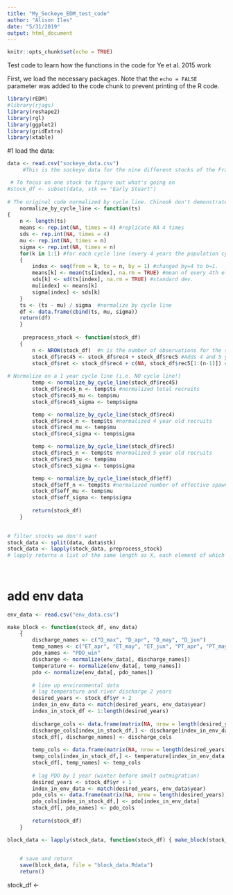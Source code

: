 ```yaml
---
title: "My_Sockeye_EDM_test_code"
author: "Alison Iles"
date: "5/31/2019"
output: html_document
---
```


```r
knitr::opts_chunk$set(echo = TRUE)
```

Test code to learn how the functions in the code for Ye et al. 2015 work

First, we load the necessary packages. Note that the `echo = FALSE` parameter was added to the code chunk to prevent printing of the R code.

```r
library(rEDM)
#library(rjags)
library(reshape2)
library(rgl)
library(ggplot2)
library(gridExtra)
library(xtable)
```

#1 load the data:
```r
data <- read.csv("sockeye_data.csv")
     #This is the sockeye data for the nine different stocks of the Fraser River, BC. The data file contains the name of the stock, year, the number of 4-yr-old recruits, 5-yr-old recruits, total recruits and number of effective spawners during the brood year of these recruits. 

 # To focus on one stock to figure out what's going on
#stock_df <- subset(data, stk == "Early Stuart") 
 
# The original code normalized by cycle line. Chinook don't demonstrate a strong cycle line, so I changed the normalize_by_cycle_line function to normalize on a 1 year cycle 
    normalize_by_cycle_line <- function(ts)
{
    n <- length(ts)
    means <- rep.int(NA, times = 4) #replicate NA 4 times
    sds <- rep.int(NA, times = 4)
    mu <- rep.int(NA, times = n)
    sigma <- rep.int(NA, times = n)
    for(k in 1:1) #for each cycle line (every 4 years the population cycles in sockeye, I've changed it to 1 because there are no cycle lines for chinook)
    {
        index <- seq(from = k, to = n, by = 1) #changed by=4 to b=1.
        means[k] <- mean(ts[index], na.rm = TRUE) #mean of every 4th element of the time series
        sds[k] <- sd(ts[index], na.rm = TRUE) #standard dev.
        mu[index] <- means[k]
        sigma[index] <- sds[k]
    }
    ts <- (ts - mu) / sigma  #normalize by cycle line
    df <- data.frame(cbind(ts, mu, sigma))
    return(df)
    }
    
     preprocess_stock <- function(stock_df)
    {
        n <- NROW(stock_df)  #n is the number of observations for the stock
        stock_df$rec45 <- stock_df$rec4 + stock_df$rec5 #Adds 4 and 5 year old recruits togoether, but not sure why, since that is already there with rec column. 
        stock_df$ret <- stock_df$rec4 + c(NA, stock_df$rec5[1:(n-1)]) # age-4 and age-5 fish (aligned to rec4) #total returns are calculated by adding 4 year old recruits plus 5 year old recruits from the previous brood year. This value is aligned to the rec4 brood year, not the year they are actually returning together. 
       
# Normalize on a 1 year cycle line (i.e. NO cycle line!)
        temp <- normalize_by_cycle_line(stock_df$rec45)
        stock_df$rec45_n <- temp$ts #normalized total recruits
        stock_df$rec45_mu <- temp$mu
        stock_df$rec45_sigma <- temp$sigma

        temp <- normalize_by_cycle_line(stock_df$rec4)
        stock_df$rec4_n <- temp$ts #normalized 4 year old recruits
        stock_df$rec4_mu <- temp$mu
        stock_df$rec4_sigma <- temp$sigma

        temp <- normalize_by_cycle_line(stock_df$rec5)
        stock_df$rec5_n <- temp$ts #normalized 5 year old recruits
        stock_df$rec5_mu <- temp$mu
        stock_df$rec5_sigma <- temp$sigma

        temp <- normalize_by_cycle_line(stock_df$eff)
        stock_df$eff_n <- temp$ts #normalized number of effective spawners
        stock_df$eff_mu <- temp$mu
        stock_df$eff_sigma <- temp$sigma
        
        return(stock_df)
    }   

     
# filter stocks we don't want
stock_data <- split(data, data$stk)    
stock_data <- lapply(stock_data, preprocess_stock) 
# lapply returns a list of the same length as X, each element of which is the result of applying FUN to the corresponding element of X.
    
    
```
    
# add env data

```r
env_data <- read.csv("env_data.csv")

make_block <- function(stock_df, env_data)
    {
        discharge_names <- c("D_max", "D_apr", "D_may", "D_jun")
        temp_names <- c("ET_apr", "ET_may", "ET_jun", "PT_apr", "PT_may", "PT_jun", "PT_jul")
        pdo_names <- "PDO_win"
        discharge <- normalize(env_data[, discharge_names])
        temperature <- normalize(env_data[, temp_names])
        pdo <- normalize(env_data[, pdo_names])
        
        # line up environmental data
        # lag temperature and river discharge 2 years
        desired_years <- stock_df$yr + 2
        index_in_env_data <- match(desired_years, env_data$year)
        index_in_stock_df <- 1:length(desired_years)
        
        discharge_cols <- data.frame(matrix(NA, nrow = length(desired_years), ncol = NCOL(discharge)))
        discharge_cols[index_in_stock_df,] <- discharge[index_in_env_data, ]
        stock_df[, discharge_names] <- discharge_cols
        
        temp_cols <- data.frame(matrix(NA, nrow = length(desired_years), ncol = NCOL(temperature)))
        temp_cols[index_in_stock_df,] <- temperature[index_in_env_data, ]
        stock_df[, temp_names] <- temp_cols
        
        # lag PDO by 1 year (winter before smolt outmigration)
        desired_years <- stock_df$yr + 1
        index_in_env_data <- match(desired_years, env_data$year)
        pdo_cols <- data.frame(matrix(NA, nrow = length(desired_years), ncol = 1))
        pdo_cols[index_in_stock_df,] <- pdo[index_in_env_data]
        stock_df[, pdo_names] <- pdo_cols
        
        return(stock_df)
    }

block_data <- lapply(stock_data, function(stock_df) { make_block(stock_df, env_data)})
    

    # save and return
    save(block_data, file = "block_data.Rdata")
    return()
```
 stock_df <- 